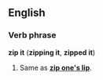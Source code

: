 ==English==
===Verb phrase===
'''zip it''' ('''zipping it''', '''zipped it''')

#Same as '''[[zip one's lip]]'''.